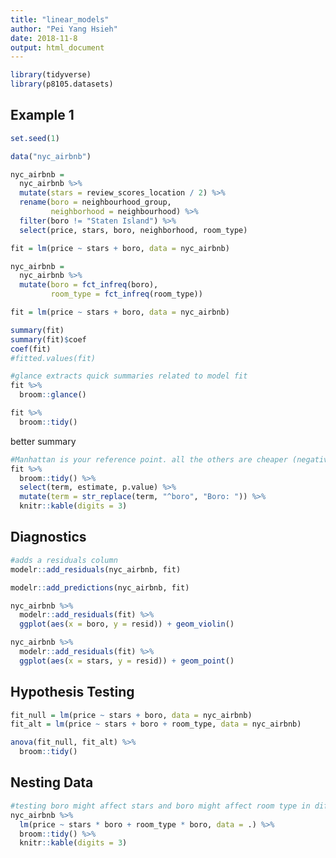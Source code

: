 ```yaml
---
title: "linear_models"
author: "Pei Yang Hsieh"
date: 2018-11-8
output: html_document
---
```


```r
library(tidyverse)
library(p8105.datasets)
```


## Example 1

```r
set.seed(1)

data("nyc_airbnb")

nyc_airbnb = 
  nyc_airbnb %>% 
  mutate(stars = review_scores_location / 2) %>% 
  rename(boro = neighbourhood_group,
         neighborhood = neighbourhood) %>% 
  filter(boro != "Staten Island") %>% 
  select(price, stars, boro, neighborhood, room_type)

fit = lm(price ~ stars + boro, data = nyc_airbnb)
```


```r
nyc_airbnb = 
  nyc_airbnb %>% 
  mutate(boro = fct_infreq(boro),
         room_type = fct_infreq(room_type))

fit = lm(price ~ stars + boro, data = nyc_airbnb)
```



```r
summary(fit)
summary(fit)$coef
coef(fit)
#fitted.values(fit)
```


```r
#glance extracts quick summaries related to model fit
fit %>% 
  broom::glance()

fit %>% 
  broom::tidy()
```


better summary


```r
#Manhattan is your reference point. all the others are cheaper (negative estimates) than Manhattan
fit %>% 
  broom::tidy() %>% 
  select(term, estimate, p.value) %>% 
  mutate(term = str_replace(term, "^boro", "Boro: ")) %>% 
  knitr::kable(digits = 3)
```



## Diagnostics

```r
#adds a residuals column
modelr::add_residuals(nyc_airbnb, fit)

modelr::add_predictions(nyc_airbnb, fit)

nyc_airbnb %>% 
  modelr::add_residuals(fit) %>% 
  ggplot(aes(x = boro, y = resid)) + geom_violin()
```

```r
nyc_airbnb %>% 
  modelr::add_residuals(fit) %>% 
  ggplot(aes(x = stars, y = resid)) + geom_point()
```


## Hypothesis Testing

```r
fit_null = lm(price ~ stars + boro, data = nyc_airbnb)
fit_alt = lm(price ~ stars + boro + room_type, data = nyc_airbnb)

anova(fit_null, fit_alt) %>% 
  broom::tidy()
```



## Nesting Data

```r
#testing boro might affect stars and boro might affect room type in different ways
nyc_airbnb %>% 
  lm(price ~ stars * boro + room_type * boro, data = .) %>% 
  broom::tidy() %>% 
  knitr::kable(digits = 3)
```

